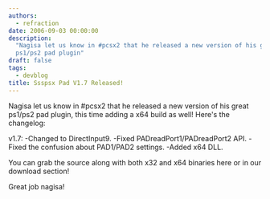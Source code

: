 ```yaml
---
authors:
  - refraction
date: 2006-09-03 00:00:00
description:
  "Nagisa let us know in #pcsx2 that he released a new version of his great
  ps1/ps2 pad plugin"
draft: false
tags:
  - devblog
title: Ssspsx Pad V1.7 Released!
---
```


Nagisa let us know in #pcsx2 that he released a new version of his
great ps1/ps2 pad plugin, this time adding a x64 build as well!
Here's the changelog:

<!-- truncate -->

v1.7:
-Changed to DirectInput9.
-Fixed PADreadPort1/PADreadPort2 API.
-Fixed the confusion about PAD1/PAD2 settings.
-Added x64 DLL.

You can grab the source along with both x32 and x64 binaries here or in
our download section!

Great job nagisa!
